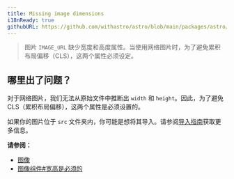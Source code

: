 ```yaml
---
title: Missing image dimensions
i18nReady: true
githubURL: https://github.com/withastro/astro/blob/main/packages/astro/src/core/errors/errors-data.ts
---
```

> 图片 `IMAGE_URL` 缺少宽度和高度属性。当使用网络图片时，为了避免累积布局偏移（CLS），这两个属性必须设定。

## 哪里出了问题？

对于网络图片，我们无法从原始文件中推断出 `width` 和 `height`。因此，为了避免 CLS（累积布局偏移），这两个属性是必须设置的。

如果你的图片位于 `src` 文件夹内，你可能是想将其导入。请参阅[导入指南](/zh-cn/guides/imports/#其他资源)获取更多信息。

**请参阅：**

- [图像](/zh-cn/guides/images/)
- [图像组件#宽高是必须的](/zh-cn/guides/images/#width-和-height-对于-public-和远程图像是必须的)

